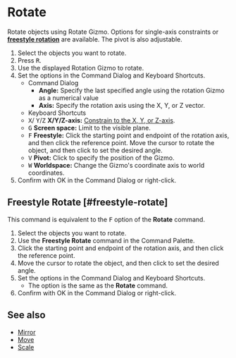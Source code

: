 
# Rotate

<Reference shortcut="R" command="Rotate" button="Left of Command Bar" />

Rotate objects using Rotate Gizmo. Options for single-axis constraints or [**freestyle rotation**](#freestyle-rotate) are available. The pivot is also adjustable.

1. Select the objects you want to rotate.
2. Press <kbd>R</kbd>.
3. Use the displayed Rotation Gizmo to rotate.
4. Set the options in the Command Dialog and Keyboard Shortcuts.
   - <Kst>Command Dialog</Kst>
      - **Angle:** Specify the last specified angle using the rotation Gizmo as a numerical value
      - **Axis:** Specify the rotation axis using the X, Y, or Z vector.
   - <Kst>Keyboard Shortcuts</Kst>
   - <kbd>X</kbd>/ <kbd>Y</kbd>/<kbd>Z</kbd> **X/Y/Z-axis:** [Constrain to the X, Y, or Z-axis](./sketching-essentials#constrain-to-an-axis).
   - <kbd>G</kbd> **Screen space:** Limit to the visible plane.
   - <kbd>F</kbd> **Freestyle:** Click the starting point and endpoint of the rotation axis, and then click the reference point. Move the cursor to rotate the object, and then click to set the desired angle.
   - <kbd>V</kbd> **Pivot:** Click to specify the position of the Gizmo.
   - <kbd>W</kbd> **Worldspace:** Change the Gizmo's coordinate axis to world coordinates.
5. Confirm with OK in the Command Dialog or right-click.

## Freestyle Rotate [#freestyle-rotate]

This command is equivalent to the <kbd>F</kbd> option of the **Rotate** command.

1. Select the objects you want to rotate.
2. Use the **Freestyle Rotate**  command in the Command Palette.
3. Click the starting point and endpoint of the rotation axis, and then click the reference point.
4. Move the cursor to rotate the object, and then click to set the desired angle. 
5. Set the options in the Command Dialog and Keyboard Shortcuts.
   - The option is the same as the **Rotate** command.
6. Confirm with OK in the Command Dialog or right-click.

<VideoPlayer fileName="freestyle-rotate"/>

## See also
- [Mirror](./mirror)
- [Move](./move)
- [Scale](./scale)